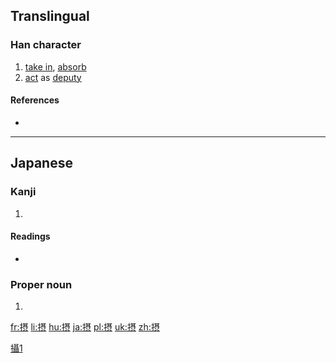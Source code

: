 {{also|攝}}
==Translingual==
{{ja-forms|摂|[[摄]]|[[攝]]}}
===Han character===
{{Han char|rn=64|rad=手|as=10|sn=13|four=|canj=手尸十人 (QSJO)}}

# [[take in]], [[absorb]]
# [[act]] as [[deputy]]

====References====
* {{Han ref|kx=0449.081|dkj=12557|dj=0799.310|hdz=31928.131|uh=6442|ud=25666}}

----

==Japanese==

===Kanji===
{{ja-kanji|grade=c|rs=手10|style=s|kyu=攝}}

# {{defn|lang=ja|sort=手10}}

====Readings====
* {{ja-readings|goon=[[しょう]] (shō)|kanon=[[しょう]] (shō)|kanyoon=[[せつ]] (setsu)|kun=[[おさめる]] (osameru), [[かねる]] (kaneru), [[とる]] (toru)}}

===Proper noun===
{{ja-pos|おさむ|proper|kyu=攝}}

# {{given name|male|lang=ja|sort=おさむ}}

[[Category:CJKV characters simplified differently in Japan and China|攝1]]

[[fr:摂]]
[[li:摂]]
[[hu:摂]]
[[ja:摂]]
[[pl:摂]]
[[uk:摂]]
[[zh:摂]]
